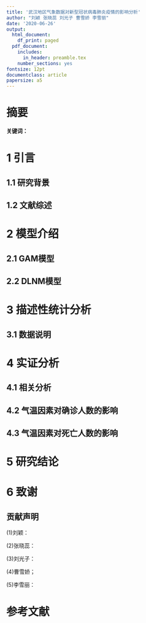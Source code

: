 ```yaml
---
title: '武汉地区气象数据对新型冠状病毒肺炎疫情的影响分析'
author: "刘颖 张晓蕊 刘光子 曹雪娇 李雪丽"
date: '2020-06-26'
output:
  html_document:
    df_print: paged
  pdf_document:
    includes:
      in_header: preamble.tex
    number_sections: yes
fontsize: 12pt
documentclass: article
papersize: a5
---
```

# 摘要

**关键词：**

# 1 引言

## 1.1 研究背景

## 1.2 文献综述

# 2 模型介绍

## 2.1 GAM模型

## 2.2 DLNM模型

# 3 描述性统计分析

## 3.1 数据说明

# 4 实证分析

## 4.1 相关分析

## 4.2 气温因素对确诊人数的影响

## 4.3 气温因素对死亡人数的影响

# 5 研究结论

# 6 致谢

## 贡献声明

(1)刘颖：

(2)张晓蕊：

(3)刘光子：

(4)曹雪娇；

(5)李雪丽：

# 参考文献
